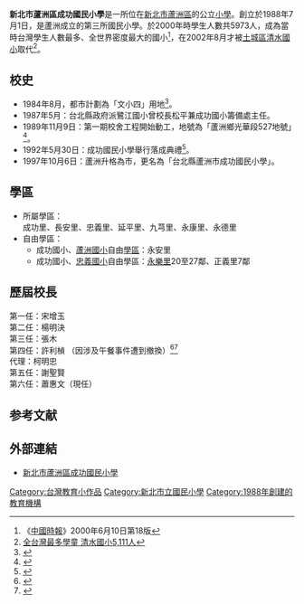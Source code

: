 {{Infobox_School
|name           =新北市蘆洲區成功國民小學
|other_name     ={{lang|en|Cheng-Gong Elementary School,<br>Luzhou District, New Taipei City}}
| logo          =[[File:CGES_logo.jpg|77px]] 
|image          =[[File:2020_Chenggong_Elementary_School_Luzhou_District_New_Taipei_City.jpg|300px]]
|motto          =
|established    =1988年7月1日
|type           =市立國民小學暨附設補校、[[幼兒園|幼兒園]]
|affiliation    =[[新北市政府|新北市政府]]
|district       =[[新北市|新北市]][[鷺洲庄|三重分區]]
|grades         =國小部（含補校）六年制、幼兒園
|president      =
|principal      =蕭惠文
|head of school =
|dean           =
|faculty        =
|cs             =
|athletics      =[[棒球|棒球]]<br>[[田徑|田徑]]<br>[[籃球|籃球]]
|conference     =
|enrollment     =3837
|score          =
|magazine       =成功兒童 
|location       ={{flagicon|TWN}}[[新北市|新北市]][[蘆洲區|蘆洲區]][[成功里_(新北市蘆洲區)|成功里]]27鄰[[長安街_(蘆洲區)|長安街]]311號
|information    =
|tel            = +886-2-2285-8998
|fax            = +886-2-2847-5326
|website        = [http://www.tces.ntpc.edu.tw www.tces.ntpc.edu.tw]
|free_label     =
|free_text      =
|free_label2    =校地面積
|free_text2     =2.03公頃
|free_label3    =郵遞區號
|free_text3     =24761
|free_label4    =建築特色
|free_text4     =中西合璧
}}

'''新北市蘆洲區成功國民小學'''是一所位在[[新北市|新北市]][[蘆洲區|蘆洲區]]的公立[[小學|小學]]。創立於1988年7月1日，是蘆洲成立的第三所國民小學。於2000年時學生人數共5973人，成為當時台灣學生人數最多、全世界密度最大的國小<ref>《[[中國時報|中國時報]]》2000年6月10日第18版</ref>，在2002年8月才被[[土城區|土城區]][[新北市土城區清水國民小學|清水國小]]取代<ref>[http://www.tvbs.com.tw/news/news_list.asp?no=94799609240542985 全台灣最多學童 清水國小5,111人]</ref>。

== 校史 ==
*1984年8月，都市計劃為「文小四」用地<ref>{{Cite web |url=http://lud.cpami.gov.tw/filesys/deliberation/file/54463/10065%20%E8%AE%8A%E6%9B%B4%E8%98%86%E6%B4%B2%E9%83%BD%E5%B8%82%E8%A8%88%E7%95%AB%EF%BC%88%E7%AC%AC%E4%B8%89%E6%AC%A1%E9%80%9A%E7%9B%A4%E6%AA%A2%E8%A8%8E%EF%BC%89%E4%B8%BB%E8%A6%81%E8%A8%88%E7%95%AB%E6%9B%B8.pdf |title=變更蘆洲都市計畫（第三次通盤檢討）主要計畫書 |access-date=2017-10-22 |archive-date=2017-10-22 |archive-url=https://web.archive.org/web/20171022143858/http://lud.cpami.gov.tw/filesys/deliberation/file/54463/10065%20%E8%AE%8A%E6%9B%B4%E8%98%86%E6%B4%B2%E9%83%BD%E5%B8%82%E8%A8%88%E7%95%AB%EF%BC%88%E7%AC%AC%E4%B8%89%E6%AC%A1%E9%80%9A%E7%9B%A4%E6%AA%A2%E8%A8%8E%EF%BC%89%E4%B8%BB%E8%A6%81%E8%A8%88%E7%95%AB%E6%9B%B8.pdf |dead-url=no }}</ref>。
*1987年5月：台北縣政府派鷺江國小曾校長松平兼成功國小籌備處主任。
*1989年11月9日：第一期校舍工程開始動工，地號為「蘆洲鄉光華段527地號」<ref>{{Cite web |url=http://i.imgur.com/HEU0cAA.png |title=台北縣政府建造執照存根 |access-date=2016-08-18 |archive-date=2016-08-28 |archive-url=https://web.archive.org/web/20160828145312/http://i.imgur.com/HEU0cAA.png |dead-url=no }}</ref>。
*1992年5月30日：成功國民小學舉行落成典禮<ref>{{Cite web |url=http://contact.tces.ntpc.edu.tw/intro/source.htm |title=歷史沿革 |access-date=2016-08-18 |archive-date=2019-08-29 |archive-url=https://web.archive.org/web/20190829194840/http://contact.tces.ntpc.edu.tw/intro/source.htm |dead-url=no }}</ref>。
*1997年10月6日：蘆洲升格為市，更名為「台北縣蘆洲市成功國民小學」。

== 學區==
*所屬學區：<br/>成功里、長安里、忠義里、延平里、九芎里、永康里、永德里
*自由學區：
**成功國小、[[蘆洲國小|蘆洲國小]]自由[[學區|學區]]：永安里
**成功國小、[[忠義國小_(新北市)|忠義國小]]自由學區：[[永樂里_(新北市蘆洲區)|永樂里]]20至27鄰、正義里7鄰

==歷屆校長==
第一任：宋增玉<br>
第二任：楊明決<br>
第三任：張木<br>
第四任：許利楨 （因涉及午餐事件遭到撤換）<ref>{{Cite web |url=http://tw.news.yahoo.com/%E7%87%9F%E9%A4%8A%E5%8D%88%E9%A4%90%E5%BC%8A%E6%A1%88-%E5%85%A9%E6%A0%A1%E9%95%B7%E6%94%B6%E6%8A%BC-%E5%85%A9%E6%A0%A1%E9%95%B7%E7%99%BE%E8%90%AC%E4%BA%A4%E4%BF%9D-010029998.html |title=營養午餐弊案 兩校長收押 兩校長百萬交保 |access-date=2012-01-06 |archive-date=2019-06-29 |archive-url=https://web.archive.org/web/20190629103018/https://tw.news.yahoo.com/%E7%87%9F%E9%A4%8A%E5%8D%88%E9%A4%90%E5%BC%8A%E6%A1%88-%E5%85%A9%E6%A0%A1%E9%95%B7%E6%94%B6%E6%8A%BC-%E5%85%A9%E6%A0%A1%E9%95%B7%E7%99%BE%E8%90%AC%E4%BA%A4%E4%BF%9D-010029998.html |dead-url=no }}</ref><ref>{{Cite web |url=http://www.epochtimes.com/b5/11/11/11/n3427874.htm |title=午餐弊案延燒 檢籲自首換減刑 |access-date=2018-03-02 |archive-date=2018-03-02 |archive-url=https://web.archive.org/web/20180302164014/http://www.epochtimes.com/b5/11/11/11/n3427874.htm |dead-url=no }}</ref><br>
代理：柯明忠<br>
第五任：謝聖賢<br>
第六任：蕭惠文（現任）

==参考文献==
{{Reflist}}

== 外部連結 ==
{{Commonscat|Chenggong Elementary School Luzhou District}}
*[http://www.tces.ntpc.edu.tw 新北市蘆洲區成功國民小學] {{Wayback|url=http://www.tces.ntpc.edu.tw/ |date=20201028192942 }}

{{新北市國民中小學列表}}

[[Category:台灣教育小作品|Category:台灣教育小作品]]
[[Category:新北市立國民小學|Category:新北市立國民小學]]
[[Category:1988年創建的教育機構|Category:1988年創建的教育機構]]